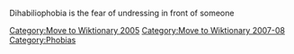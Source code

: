 [[Category:Move to Wiktionary 2005]]
[[Category:Move to Wiktionary 2007-08]]
Dihabiliophobia is the fear of undressing in front of someone
[[Category:Phobias]]